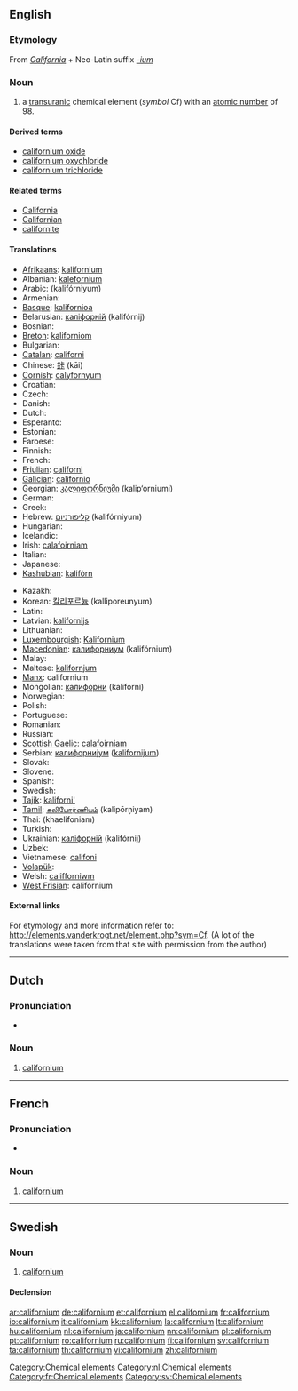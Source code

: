 {{also|Californium}}
==English==
{{elements|Cf|berkelium|Bk|einsteinium|Es}}

===Etymology===
From ''[[California]]'' + Neo-Latin suffix ''[[-ium]]''

===Noun===
{{en-noun|-}}
{{wikipedia}}

# a [[transuranic]] chemical element (''symbol'' Cf) with an [[atomic number]] of 98.

====Derived terms====
* [[californium oxide]]
* [[californium oxychloride]]
* [[californium trichloride]]

====Related terms====
* [[California]]
* [[Californian]]
* [[californite]]

====Translations====
{{trans-top|chemical element}}
* [[Afrikaans]]: [[kalifornium]]
* Albanian: [[kalefornium]]
* Arabic: {{Arab|[[كاليفورنيوم]]}} (kalifórniyum) {{m}}
* Armenian: {{t-|hy|կալիֆոռնիում|tr=kalifoṙnium}}
* [[Basque]]: [[kalifornioa]]
* Belarusian: [[калiфорнiй]] (kalifórnij) {{m}}
* Bosnian: {{t-|bs|kalifornij}}
* [[Breton]]: [[kaliforniom]]
* Bulgarian: {{t-|bg|калифорний|m|tr=kalifórnij}}
* [[Catalan]]: [[californi]]
* Chinese: [[鉲]] (kāi)
* [[Cornish]]: [[calyfornyum]]
* Croatian: {{t+|hr|kalifornij}}
* Czech: {{t+|cs|kalifornium}}
* Danish: {{t-|da|californium}}
* Dutch: {{t+|nl|californium|n}}
* Esperanto: {{t-|eo|kaliforniumo|xs=Esperanto}}
* Estonian: {{t-|et|kalifornium}}
* Faroese: {{t-|fo|kalifornium|xs=Faroese}}
* Finnish: {{t+|fi|kalifornium}}
* French: {{t+|fr|californium|m}}
* [[Friulian]]: [[californi]]
* [[Galician]]: [[californio]]
* Georgian: [[კალიფორნიუმი]] (kalip‘orniumi)
* German: {{t+|de|Californium|n}}
* Greek: {{t+|el|καλιφόρνιο|n|tr=kalifórnio}}
* Hebrew: [[קליפורניום]] (kalifórniyum)
* Hungarian: {{t+|hu|kalifornium}}
* Icelandic: {{t+|is|kalifornín}}
* Irish: [[calafoirniam]]
* Italian: {{t+|it|californio|m}}
* Japanese: {{t+|ja|カリホルニウム|tr=karihoruniumu}}
* [[Kashubian]]: [[kalifòrn]]
{{trans-mid}}
* Kazakh: {{t-|kk|калифорний|tr=kalifornii|sc=Cyrl|xs=Kazakh}}
* Korean: [[칼리포르늄]] (kalliporeunyum)
* Latin: {{t+|la|californium}}
* Latvian: [[kalifornijs]]
* Lithuanian: {{t+|lt|kalifornis|xs=Lithuanian}}
* [[Luxembourgish]]: [[Kalifornium]]
* [[Macedonian]]: [[калифорниум]] (kalifórnium) {{m}}
* Malay: {{t-|ms|kalifornium|xs=Malay}}
* Maltese: [[kalifornjum]]
* [[Manx]]: californium
* Mongolian: [[калифорни]] (kaliforni)
* Norwegian: {{t-|no|californium}}
* Polish: {{t+|pl|kaliforn|m}}
* Portuguese: {{t+|pt|califórnio|m}}
* Romanian: {{t+|ro|californiu|n}}
* Russian: {{t+|ru|калифорний|m|tr=kalifórnij}}
* [[Scottish Gaelic]]: [[calafoirniam]]
* Serbian: [[калифорниjум]] ([[kalifornijum]]) {{m}}
* Slovak: {{t-|sk|kalifornium}}
* Slovene: {{t+|sl|kalifornij}}
* Spanish: {{t+|es|californio|m}}
* Swedish: {{t+|sv|californium|n}}
* [[Tajik]]: [[kaliforni']]
* [[Tamil]]: [[கலிபோர்ணியம்]] (kalipōrņiyam)
* Thai: {{Thai|[[แคลิฟอร์เนียม]]}} (khaelifoniam)
* Turkish: {{t+|tr|kaliforniyum}}
* Ukrainian: [[калiфорнiй]] (kalifórnij) {{m}}
* Uzbek: {{t-|uz|калифорний|tr=kaliforniy|sc=Cyrl|xs=Uzbek}}
* Vietnamese: [[califoni]]
* [[Volapük]]: {{t|vo|kalifornin|xs=Volapük}}
* Welsh: [[califforniwm]]
* [[West Frisian]]: californium
{{trans-bottom}}

====External links====
For etymology and more information refer to:
[http://elements.vanderkrogt.net/element.php?sym=Cf http://elements.vanderkrogt.net/element.php?sym=Cf].
(A lot of the translations were taken from that site with permission from the author)

[[Category:Chemical elements]]

----

==Dutch==
{{wikipedia|lang=nl}}

===Pronunciation===
* {{audio|Nl-californium.ogg|Audio}}

===Noun===
{{infl|nl|noun|g=n}}

#  [[californium#English|californium]]

[[Category:nl:Chemical elements]]
----
==French==
{{wikipedia|lang=fr}}

===Pronunciation===
* {{IPA|lang=fr|/ka.li.fɔʁ.njɔm/}}

===Noun===
{{fr-noun-unc|m}}

#  [[#English|californium]]

[[Category:fr:Chemical elements]]
----

==Swedish==

===Noun===
{{sv-noun|g=n}}

# [[#English|californium]]

====Declension====
{{sv-noun-unc-irreg-n|2=californiumet}}
{{sv-noun-unc-irreg-n|2=californiet}}

[[Category:sv:Chemical elements]]

[[ar:californium]]
[[de:californium]]
[[et:californium]]
[[el:californium]]
[[fr:californium]]
[[io:californium]]
[[it:californium]]
[[kk:californium]]
[[la:californium]]
[[lt:californium]]
[[hu:californium]]
[[nl:californium]]
[[ja:californium]]
[[nn:californium]]
[[pl:californium]]
[[pt:californium]]
[[ro:californium]]
[[ru:californium]]
[[fi:californium]]
[[sv:californium]]
[[ta:californium]]
[[th:californium]]
[[vi:californium]]
[[zh:californium]]